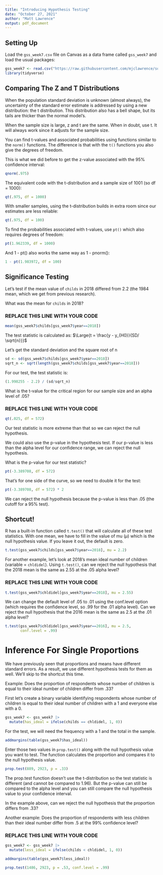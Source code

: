```yaml
---
title: "Introducing Hypothesis Testing"
date: "October 27, 2021"
author: "Matt Lawrence"
output: pdf_document
---
```


## Setting Up

Load the `gss_week7.csv` file on Canvas as a data frame called `gss_week7` and load the usual packages:

```r
gss_week7 <- read.csv("https://raw.githubusercontent.com/mjclawrence/soci385_f21/main/data/gss_week7.csv")
library(tidyverse)
```


## Comparing The Z and T Distributions

When the population standard deviation is unknown (almost always), the uncertainty of the standard error estimate is addressed by using a new distribution: the t distribution. This distribution also has a bell shape, but its tails are thicker than the normal model’s.

When the sample size is large, z and t are the same. When in doubt, use t. It will always work since it adjusts for the sample size.

You can find t-values and associated probabilities using functions similar to the `norm()` functions. The difference is that with the `t()` functions you also give the degrees of freedom.


This is what we did before to get the z-value associated with the 95% confidence interval:
```r
qnorm(.975) 
```

The equivalent code with the t-distribution and a sample size of 1001 (so df = 1000):
```r
qt(.975, df = 1000)
```

With smaller samples, using the t-distribution builds in extra room since our estimates are less reliable: 
```r
qt(.975, df = 100)
```

To find the probabilities associated with t-values, use `pt()` which also requires degrees of freedom:
```r
pt(1.962339, df = 1000)
```

And 1 - pt() also works the same way as 1 - pnorm():
```r
1 - pt(1.983972, df = 100)
```


## Significance Testing

Let's test if the mean value of `childs` in 2018 differed from 2.2 (the 1984 mean, which we get from previous research).

What was the mean for `childs` in 2018?

### REPLACE THIS LINE WITH YOUR CODE

```r
mean(gss_week7$childs[gss_week7$year==2018])
```


The test statistic is calculated as: 
$\Large{t = \frac{y - y_{H0}}{SD/ \sqrt{n}}}$

Let's get the standard deviation and the square root of n

```r
sd <- sd(gss_week7$childs[gss_week7$year==2018])
sqrt_n <- sqrt(length(gss_week7$childs[gss_week7$year==2018]))
```


For our test, the test statistic is:

```r
(1.998255 - 2.2) / (sd/sqrt_n)
```

What is the t-value for the critical region for our sample size and an alpha level of .05?

### REPLACE THIS LINE WITH YOUR CODE ###

```r
qt(.025, df = 572)
```

Our test statistic is more extreme than that so we can reject the null hypothesis.

We could also use the p-value in the hypothesis test. If our p-value is less than the alpha level for our confidence range, we can reject the null hypothesis. 

What is the p-value for our test statistic?

```r
pt(-3.389708, df = 572)
```

That's for one side of the curve, so we need to double it for the test:

```r
pt(-3.389708, df = 572) * 2
```

We can reject the null hypothesis because the p-value is less than .05 (the cutoff for a 95% test).


## Shortcut!

R has a built-in function called `t.test()` that will calculate all of these test statistics. With one mean, we have to fill in the value of mu ($\mu$) which is the null hypothesis value. If you leave it out, the default is zero.

```r
t.test(gss_week7$childs[gss_week7$year==2018], mu = 2.2)
```

For another example, let's look at 2018's mean ideal number of children (variable = `chldidel`). Using `t.test()`, can we reject the null hypothesis that the 2018 mean is the same as 2.55 at the .05 alpha level?

### REPLACE THIS LINE WITH YOUR CODE

```r
t.test(gss_week7$chldidel[gss_week7$year==2018], mu = 2.55)
```

We can change the default level of .05 to .01 using the conf.level option (which requires the confidence level, so .99 for the .01 alpha level). Can we reject the null hypothesis that the 2016 mean is the same as 2.5 at the .01 alpha level? 

```r
t.test(gss_week7$chldidel[gss_week7$year==2016], mu = 2.5,
       conf.level = .99)
```

# Inference For Single Proportions

We have previously seen that proportions and means have different standard errors. As a result, we use different hypothesis tests for them as well. We'll skip to the shortcut this time. 

Example: Does the proportion of respondents whose number of children is equal to their ideal number of children differ from .33? 

First let's create a binary variable identifying respondents whose number of children is equal to their ideal number of children with a 1 and everyone else with a 0.

```r
gss_week7 <- gss_week7 |> 
  mutate(has_ideal = ifelse(childs == chldidel, 1, 0))
```

For the test, we will need the frequency with a 1 and the total in the sample.

```r
addmargins(table(gss_week7$has_ideal))
```

Enter those two values in `prop.test()` along with the null hypothesis value you want to test. The function calculates the proportion and compares it to the null hypothesis value.

```r
prop.test(889, 2923, p = .33)
```

The prop.test function doesn't use the t-distribution so the test statistic is different (and cannot be compared to 1.96). But the p-value can still be compared to the alpha level and you can still compare the null hypothesis value to your confidence interval.

In the example above, can we reject the null hypothesis that the proportion differs from .33? 

Another example: Does the proportion of respondents with less children than their ideal number differ from .5 at the 99% confidence level?

### REPLACE THIS LINE WITH YOUR CODE ###

```r
gss_week7 <- gss_week7 |> 
  mutate(less_ideal = ifelse(childs < chldidel, 1, 0))
```

```r
addmargins(table(gss_week7$less_ideal))
```

```r
prop.test(1486, 2923, p = .53, conf.level = .99)
```

